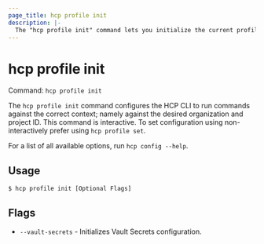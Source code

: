 ```yaml
---
page_title: hcp profile init
description: |-
  The "hcp profile init" command lets you initialize the current profile.
---
```


# hcp profile init

Command: `hcp profile init` 

The `hcp profile init` command configures the HCP CLI to run commands against
the correct context; namely against the desired organization and project ID.
This command is interactive. To set configuration using non-interactively prefer
using `hcp profile set`.

For a list of all available options, run `hcp config --help`.

## Usage

```shell-session
$ hcp profile init [Optional Flags]
```

## Flags

- `--vault-secrets` - Initializes Vault Secrets configuration.

